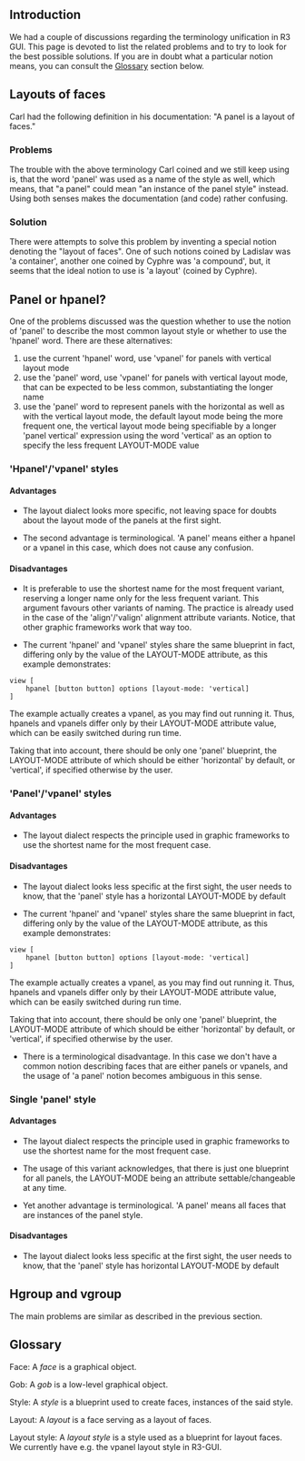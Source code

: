 ==Introduction==

We had a couple of discussions regarding the terminology unification in R3 GUI. This page is devoted to list the related problems and to try to look for the best possible solutions. If you are in doubt what a particular notion means, you can consult the [[#Glossary|Glossary]] section below.

==Layouts of faces==

Carl had the following definition in his documentation: "A panel is a layout of faces."

===Problems===

The trouble with the above terminology Carl coined and we still keep using is, that the word 'panel' was used as a name of the style as well, which means, that "a panel" could mean "an instance of the panel style" instead. Using both senses makes the documentation (and code) rather confusing.

===Solution===

There were attempts to solve this problem by inventing a special notion denoting the "layout of faces". One of such notions coined by Ladislav was 'a container', another one coined by Cyphre was 'a compound', but, it seems that the ideal notion to use is 'a layout' (coined by Cyphre).

==Panel or hpanel?==

One of the problems discussed was the question whether to use the notion of 'panel' to describe the most common layout style or whether to use the 'hpanel' word. There are these alternatives:

# use the current 'hpanel' word, use 'vpanel' for panels with vertical layout mode
# use the 'panel' word, use 'vpanel' for panels with vertical layout mode, that can be expected to be less common, substantiating the longer name
# use the 'panel' word to represent panels with the horizontal as well as with the vertical layout mode, the default layout mode being the more frequent one, the vertical layout mode being specifiable by a longer 'panel vertical' expression using the word 'vertical' as an option to specify the less frequent LAYOUT-MODE value

==='Hpanel'/'vpanel' styles===

====Advantages====

* The layout dialect looks more specific, not leaving space for doubts about the layout mode of the panels at the first sight.

* The second advantage is terminological. 'A panel' means either a hpanel or a vpanel in this case, which does not cause any confusion.

====Disadvantages====

* It is preferable to use the shortest name for the most frequent variant, reserving a longer name only for the less frequent variant. This argument favours other variants of naming. The practice is already used in the case of the 'align'/'valign' alignment attribute variants. Notice, that other graphic frameworks work that way too.

* The current 'hpanel' and 'vpanel' styles share the same blueprint in fact, differing only by the value of the LAYOUT-MODE attribute, as this example demonstrates:

<pre>view [
	hpanel [button button] options [layout-mode: 'vertical]
]</pre>

The example actually creates a vpanel, as you may find out running it. Thus, hpanels and vpanels differ only by their LAYOUT-MODE attribute value, which can be easily switched during run time.

Taking that into account, there should be only one 'panel' blueprint, the LAYOUT-MODE attribute of which should be either 'horizontal' by default, or 'vertical', if specified otherwise by the user.

==='Panel'/'vpanel' styles===

====Advantages====

* The layout dialect respects the principle used in graphic frameworks to use the shortest name for the most frequent case.

====Disadvantages====

* The layout dialect looks less specific at the first sight, the user needs to know, that the 'panel' style has a horizontal LAYOUT-MODE by default

* The current 'hpanel' and 'vpanel' styles share the same blueprint in fact, differing only by the value of the LAYOUT-MODE attribute, as this example demonstrates:

<pre>view [
	hpanel [button button] options [layout-mode: 'vertical]
]</pre>

The example actually creates a vpanel, as you may find out running it. Thus, hpanels and vpanels differ only by their LAYOUT-MODE attribute value, which can be easily switched during run time.

Taking that into account, there should be only one 'panel' blueprint, the LAYOUT-MODE attribute of which should be either 'horizontal' by default, or 'vertical', if specified otherwise by the user.

* There is a terminological disadvantage. In this case we don't have a common notion describing faces that are either panels or vpanels, and the usage of 'a panel' notion becomes ambiguous in this sense.

===Single 'panel' style===

====Advantages====

* The layout dialect respects the principle used in graphic frameworks to use the shortest name for the most frequent case.

* The usage of this variant acknowledges, that there is just one blueprint for all panels, the LAYOUT-MODE being an attribute settable/changeable at any time.

* Yet another advantage is terminological. 'A panel' means all faces that are instances of the panel style.

====Disadvantages====

* The layout dialect looks less specific at the first sight, the user needs to know, that the 'panel' style has horizontal LAYOUT-MODE by default

==Hgroup and vgroup==

The main problems are similar as described in the previous section.

==Glossary==

Face: A ''face'' is a graphical object.

Gob: A ''gob'' is a low-level graphical object.

Style: A ''style'' is a blueprint used to create faces, instances of the said style.

Layout: A ''layout'' is a face serving as a layout of faces.

Layout style: A ''layout style'' is a style used as a blueprint for layout faces. We currently have e.g. the vpanel layout style in R3-GUI.